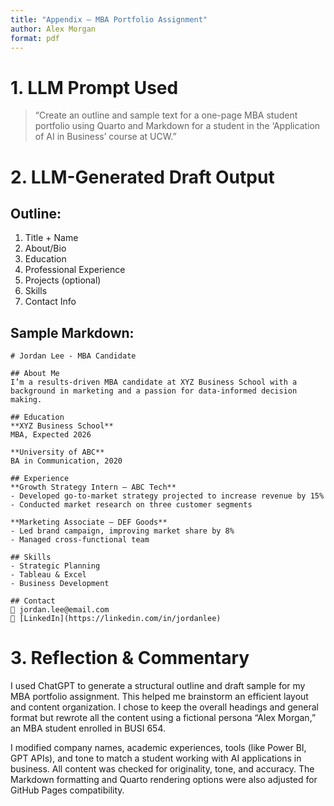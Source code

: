 ```yaml
---
title: "Appendix – MBA Portfolio Assignment"
author: Alex Morgan
format: pdf
---
```


# 1. LLM Prompt Used

> "Create an outline and sample text for a one-page MBA student portfolio using Quarto and Markdown for a student in the 'Application of AI in Business' course at UCW."

# 2. LLM-Generated Draft Output

## Outline:

1. Title + Name  
2. About/Bio  
3. Education  
4. Professional Experience  
5. Projects (optional)  
6. Skills  
7. Contact Info  

## Sample Markdown:

```
# Jordan Lee - MBA Candidate

## About Me  
I’m a results-driven MBA candidate at XYZ Business School with a background in marketing and a passion for data-informed decision making.

## Education  
**XYZ Business School**  
MBA, Expected 2026  

**University of ABC**  
BA in Communication, 2020

## Experience  
**Growth Strategy Intern – ABC Tech**  
- Developed go-to-market strategy projected to increase revenue by 15%  
- Conducted market research on three customer segments

**Marketing Associate – DEF Goods**  
- Led brand campaign, improving market share by 8%  
- Managed cross-functional team

## Skills  
- Strategic Planning  
- Tableau & Excel  
- Business Development

## Contact  
📧 jordan.lee@email.com  
🔗 [LinkedIn](https://linkedin.com/in/jordanlee)
```

# 3. Reflection & Commentary

I used ChatGPT to generate a structural outline and draft sample for my MBA portfolio assignment. This helped me brainstorm an efficient layout and content organization. I chose to keep the overall headings and general format but rewrote all the content using a fictional persona "Alex Morgan," an MBA student enrolled in BUSI 654.

I modified company names, academic experiences, tools (like Power BI, GPT APIs), and tone to match a student working with AI applications in business. All content was checked for originality, tone, and accuracy. The Markdown formatting and Quarto rendering options were also adjusted for GitHub Pages compatibility.